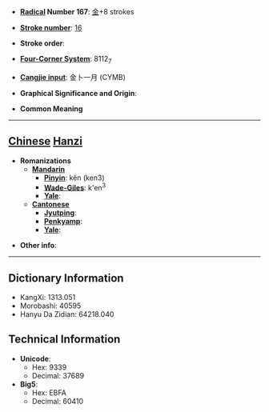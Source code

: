 * '''[[Wiktionary:Chinese radical index| Radical]] Number 167''': [[Wiktionary:Chinese radical index 金|金]]+8 strokes

* '''[[Wiktionary:Chinese total strokes index|Stroke number]]''': [[Wiktionary:Chinese total strokes index 16|16]]

* '''Stroke order''': 

* '''[[Wiktionary:Chinese four corner index|Four-Corner System]]''': 8112<sub>7</sub>

* '''[[Wiktionary:Chinese Cangjie index|Cangjie input]]''': 金卜一月 (CYMB)

* '''Graphical Significance and Origin''': 

* '''Common Meaning'''

----

== [[Chinese]] [[Hanzi]] ==

* '''Romanizations'''
** '''[[Mandarin]]'''
*** '''[[Pinyin]]''': kěn (ken3)
*** '''[[Wade-Giles]]''': k'en<sup>3</sup>
*** '''[[Yale]]''': 
** '''[[Cantonese]]'''
*** '''[[Jyutping]]''':
*** '''[[Penkyamp]]''': 
*** '''[[Yale]]''': 

* '''Other info''': 

----

== Dictionary Information ==

* KangXi: 1313.051
* Morobashi: 40595
* Hanyu Da Zidian: 64218.040

== Technical Information ==

* '''Unicode''':
** Hex: 9339
** Decimal: 37689
* '''Big5''':
** Hex: EBFA
** Decimal: 60410